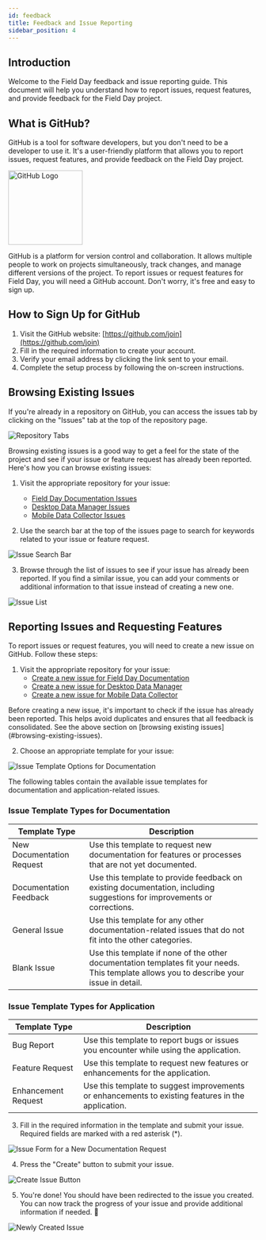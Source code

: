 ```yaml
---
id: feedback
title: Feedback and Issue Reporting
sidebar_position: 4
---
```



## Introduction

Welcome to the Field Day feedback and issue reporting guide. This document will help you understand how to report issues, request features, and provide feedback for the Field Day project.

## What is GitHub?

GitHub is a tool for software developers, but you don't need to be a developer to use it. It's a user-friendly platform that allows you to report issues, request features, and provide feedback on the Field Day project.

<img src={GitHubLogo} alt="GitHub Logo" width="150" />

GitHub is a platform for version control and collaboration. It allows multiple people to work on projects simultaneously, track changes, and manage different versions of the project. To report issues or request features for Field Day, you will need a GitHub account. Don't worry, it's free and easy to sign up.

## How to Sign Up for GitHub

1. Visit the GitHub website: [https://github.com/join](https://github.com/join)
2. Fill in the required information to create your account.
3. Verify your email address by clicking the link sent to your email.
4. Complete the setup process by following the on-screen instructions.

## Browsing Existing Issues

If you're already in a repository on GitHub, you can access the issues tab by clicking on the "Issues" tab at the top of the repository page.

![Repository Tabs](../static/img/github/repo-tabs.png)

Browsing existing issues is a good way to get a feel for the state of the project and see if your issue or feature request has already been reported. Here's how you can browse existing issues:

1. Visit the appropriate repository for your issue:
   - [Field Day Documentation Issues](https://github.com/Field-Day-2022/field-day-2022.github.io/issues)
   - [Desktop Data Manager Issues](https://github.com/Field-Day-2022/desktop-data-manager/issues)
   - [Mobile Data Collector Issues](https://github.com/Field-Day-2022/mobile-data-collector/issues)

2. Use the search bar at the top of the issues page to search for keywords related to your issue or feature request.

![Issue Search Bar](../static/img/github/issue-search-bar.png)

3. Browse through the list of issues to see if your issue has already been reported. If you find a similar issue, you can add your comments or additional information to that issue instead of creating a new one.

![Issue List](../static/img/github/issue-list.png)

## Reporting Issues and Requesting Features

To report issues or request features, you will need to create a new issue on GitHub. Follow these steps:

1. Visit the appropriate repository for your issue:
   - [Create a new issue for Field Day Documentation](https://github.com/Field-Day-2022/field-day-2022.github.io/issues/new/choose)
   - [Create a new issue for Desktop Data Manager](https://github.com/Field-Day-2022/desktop-data-manager/issues/new/choose)
   - [Create a new issue for Mobile Data Collector](https://github.com/Field-Day-2022/mobile-data-collector/issues/new/choose)

<Admonition type="important" title="Important">
Before creating a new issue, it's important to check if the issue has already been reported. This helps avoid duplicates and ensures that all feedback is consolidated. See the above section on [browsing existing issues](#browsing-existing-issues).
</Admonition>

2. Choose an appropriate template for your issue:

![Issue Template Options for Documentation](../static/img/github/doc-issue-templates.png)

The following tables contain the available issue templates for documentation and application-related issues.

### Issue Template Types for Documentation

| Template Type             | Description                                                                 |
|---------------------------|-----------------------------------------------------------------------------|
| New Documentation Request | Use this template to request new documentation for features or processes that are not yet documented. |
| Documentation Feedback    | Use this template to provide feedback on existing documentation, including suggestions for improvements or corrections. |
| General Issue             | Use this template for any other documentation-related issues that do not fit into the other categories. |
| Blank Issue               | Use this template if none of the other documentation templates fit your needs. This template allows you to describe your issue in detail. |

### Issue Template Types for Application

| Template Type      | Description                                                                 |
|--------------------|-----------------------------------------------------------------------------|
| Bug Report         | Use this template to report bugs or issues you encounter while using the application. |
| Feature Request    | Use this template to request new features or enhancements for the application. |
| Enhancement Request| Use this template to suggest improvements or enhancements to existing features in the application. |

3. Fill in the required information in the template and submit your issue. Required fields are marked with a red asterisk (*).

![Issue Form for a New Documentation Request](../static/img/github/new-issue-form.png)

4. Press the "Create" button to submit your issue.

![Create Issue Button](../static/img/github/create-issue-button.png)

5. You're done! You should have been redirected to the issue you created. You can now track the progress of your issue and provide additional information if needed. 🎉

![Newly Created Issue](../static/img/github/new-issue.png)